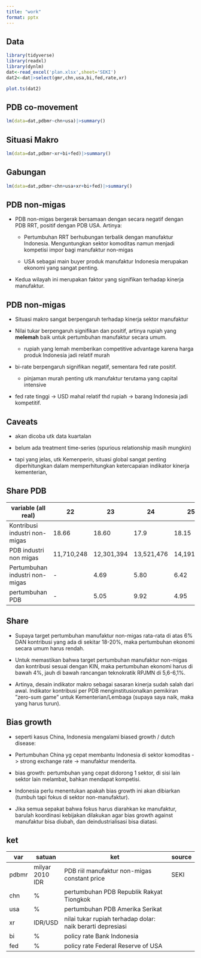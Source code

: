 ```yaml
---
title: "work"
format: pptx
---
```


## Data

```r
library(tidyverse)
library(readxl)
library(dynlm)
dat<-read_excel('plan.xlsx',sheet='SEKI')
dat2<-dat|>select(gmr,chn,usa,bi,fed,rate,xr)

plot.ts(dat2)
```

## PDB co-movement

```r
lm(data=dat,pdbmr~chn+usa)|>summary()
```

## Situasi Makro

```r
lm(data=dat,pdbmr~xr+bi+fed)|>summary()
```

## Gabungan

```r
lm(data=dat,pdbmr~chn+usa+xr+bi+fed)|>summary()
```

## PDB non-migas

- PDB non-migas bergerak bersamaan dengan secara negatif dengan PDB RRT, positif dengan PDB USA. Artinya:

    - Pertumbuhan RRT berhubungan terbalik dengan manufaktur Indonesia. Menguntungkan sektor komoditas namun menjadi kompetisi impor bagi manufaktur non-migas
    
    - USA sebagai main buyer produk manufaktur Indonesia merupakan ekonomi yang sangat penting.
    
- Kedua wilayah ini merupakan faktor yang signifikan terhadap kinerja manufaktur.

## PDB non-migas {.m}

- Situasi makro sangat berpengaruh terhadap kinerja sektor manufaktur

- Nilai tukar berpengaruh signifikan dan positif, artinya rupiah yang **melemah** baik untuk pertumbuhan manufaktur secara umum.

    - rupiah yang lemah memberikan competitive advantage karena harga produk Indonesia jadi relatif murah
    
- bi-rate berpengaruh signifikan negatif, sementara fed rate positif.

    - pinjaman murah penting utk manufaktur terutama yang capital intensive
    
- fed rate tinggi -> USD mahal relatif thd rupiah -> barang Indonesia jadi kompetitif.

## Caveats

- akan dicoba utk data kuartalan

- belum ada treatment time-series (spurious relationship masih mungkin)

- tapi yang jelas, utk Kemenperin, situasi global sangat penting diperhitungkan dalam memperhitungkan ketercapaian indikator kinerja kementerian,

## Share PDB

variable (all real) | 22 |	23 |	24 |	25 |	26	| 27	| 28	| 29 |
| ------ | --- | --- | --- | --- | --- | --- | --- | --- |
Kontribusi industri non-migas |	18.66 |	18.60 |	17.9 |	18.15 |	18.71 |	19.26 |	19.81 |	20.36 |
PDB industri non migas |  11,710,248 | 	  12,301,394 | 	  13,521,476 | 	  14,191,352 | 	  14,664,180 | 	  15,187,043 | 	  15,751,722 | 	  16,360,728 | 
Pertumbuhan industri non-migas | - |	4.69 |	5.80 |	6.42 |	6.52 |	6.61 |	6.68 |	6.75 |
pertumbuhan PDB | - |	5.05 |	9.92 |	4.95 |	3.33 |	3.57 |	3.72 |	3.87 |

## Share {.m}

- Supaya target pertumbuhan manufaktur non-migas rata-rata di atas 6% DAN kontribusi yang ada di sekitar 18-20%, maka pertumbuhan ekonomi secara umum harus rendah.

- Untuk memastikan bahwa target pertumbuhan manufaktur non-migas dan kontribusi sesuai dengan KIN, maka pertumbuhan ekonomi harus di bawah 4%, jauh di bawah rancangan teknokratik RPJMN di 5,6-6,1%. 

- Artinya, desain indikator makro sebagai sasaran kinerja sudah salah dari awal. Indikator kontribusi per PDB menginstitusionalkan pemikiran ”zero-sum game” untuk Kementerian/Lembaga (supaya saya naik, maka yang harus turun).

## Bias growth {.m}

- seperti kasus China, Indonesia mengalami biased growth / dutch disease:

- Pertumbuhan China yg cepat membantu Indonesia di sektor komoditas -> strong exchange rate -> manufaktur menderita.

- bias growth: pertumbuhan yang cepat didorong 1 sektor, di sisi lain sektor lain melambat, bahkan mendapat kompetisi.

- Indonesia perlu menentukan apakah bias growth ini akan dibiarkan (tumbuh tapi fokus di sektor non-manufaktur).

- Jika semua sepakat bahwa fokus harus diarahkan ke manufaktur, barulah koordinasi kebijakan dilakukan agar bias growth against manufaktur bisa diubah, dan deindustrialisasi bisa diatasi.

## ket

| var | satuan | ket | source |
| --- | --- | ------------------ | ---- |
| pdbmr | milyar 2010 IDR | PDB riil manufaktur non-migas constant price | SEKI |
| chn | % | pertumbuhan PDB Republik Rakyat Tiongkok |
| usa | % | pertumbuhan PDB Amerika Serikat |
| xr | IDR/USD | nilai tukar rupiah terhadap dolar: naik berarti depresiasi |
| bi | % | policy rate Bank Indonesia |
| fed | % | policy rate Federal Reserve of USA |
